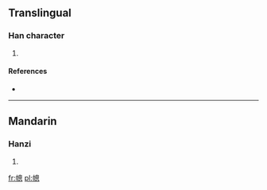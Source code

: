 ==Translingual==

===Han character===
{{Han char|rn=50|rad=巾|as=11|sn=14|four=|canj=中月竹田心 (LBHWP)}}

# {{defn|Han|sort=巾11}}

====References====
* {{Han ref|kx=0335.210|dkj=09043|dj=0642.250|hdz=10752.060|uh=5E52|ud=24146}}

----

==Mandarin==

===Hanzi===
{{cmn-hanzi|pin=[[zhōng]] ([[zhong1]])|wg=chung<sup>1</sup>}}

# {{defn|Mandarin|sort=巾11}}

[[fr:幒]]
[[pl:幒]]